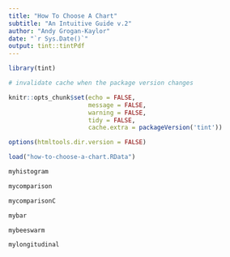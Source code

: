 ```yaml
---
title: "How To Choose A Chart"
subtitle: "An Intuitive Guide v.2"
author: "Andy Grogan-Kaylor"
date: "`r Sys.Date()`"
output: tint::tintPdf
---
```


```r

library(tint)

# invalidate cache when the package version changes

knitr::opts_chunk$set(echo = FALSE,
                      message = FALSE,
                      warning = FALSE,
                      tidy = FALSE, 
                      cache.extra = packageVersion('tint'))

options(htmltools.dir.version = FALSE)

```

```r

load("how-to-choose-a-chart.RData")

```

```r

myhistogram

```

```r

mycomparison

```

```r

mycomparisonC

```

```r

mybar

```

```r

mybeeswarm

```

```r

mylongitudinal

```








